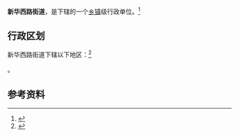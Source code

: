 {{中国乡级行政区|15/01/03/001/000}}

'''新华西路街道'''，是{{PRC admin/fullname|15/01/03/001/000|3}}下辖的一个[[乡镇|乡镇]]级行政单位。<ref>{{PRC admin/ref sgc|{{PRC admin/parent|15/01/03/001/000}}}}</ref>

== 行政区划 ==

新华西路街道下辖以下地区：<ref>{{PRC admin/ref sgc|15/01/03/001/000}}</ref>

{{PRC admin/children|15/01/03/001/000}}。

== 参考资料 ==

{{reflist}}

{{行政区划小作品}}
{{PRC admin/navcat|15/01/03/001/000}}